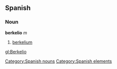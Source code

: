 == Spanish == {{wikipediaAlt|berkelium}}
=== Noun ===
'''berkelio''' ''m''
# [[berkelium]]

[[Category:Spanish nouns]]
[[Category:Spanish elements]]

[[gl:Berkelio]]